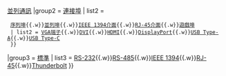 {{Navbox
|name = 計算機連接埠
|title = 計算機連接埠
|state = uncollapsed
|group1 = 方法
| list1 = [[串行通信|序列通訊]]{{.w}}[[并行通信|並列通訊]]
|group2 = [[連接埠]]
| list2 =
  {{Navbox|child
  | list1 = [[PS/2接口|PS/2介面]]{{.w}}[[串行端口|序列埠]]{{.w}}[[并行端口|並列埠]]{{.w}}[[IEEE 1394|IEEE 1394介面]]{{.w}}[[8P8C|RJ-45介面]]{{.w}}[[游戏端口|遊戲埠]]
  | list2 = [[VGA端子]]{{.w}}[[DVI]]{{.w}}[[HDMI]]{{.w}}[[DisplayPort]]{{.w}}[[USB|USB Type-A]]{{.w}}[[USB Type-C]]
  }}
|group3 = [[標準]]
| list3 = [[RS-232]]{{.w}}[[EIA-485|RS-485]]{{.w}}[[IEEE 1394]]{{.w}}[[8P8C|RJ-45]]{{.w}}[[Thunderbolt]]
}}
